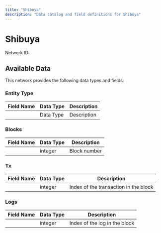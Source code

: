```yaml
---
title: "Shibuya"
description: "Data catalog and field definitions for Shibuya"
---
```


# Shibuya

Network ID: 

## Available Data

This network provides the following data types and fields:

### Entity Type

| Field Name | Data Type | Description |
|------------|-----------|-------------|
|  | Data Type | Description |

### Blocks

| Field Name | Data Type | Description |
|------------|-----------|-------------|
|  | integer | Block number |

### Tx

| Field Name | Data Type | Description |
|------------|-----------|-------------|
|  | integer | Index of the transaction in the block |

### Logs

| Field Name | Data Type | Description |
|------------|-----------|-------------|
|  | integer | Index of the log in the block |

